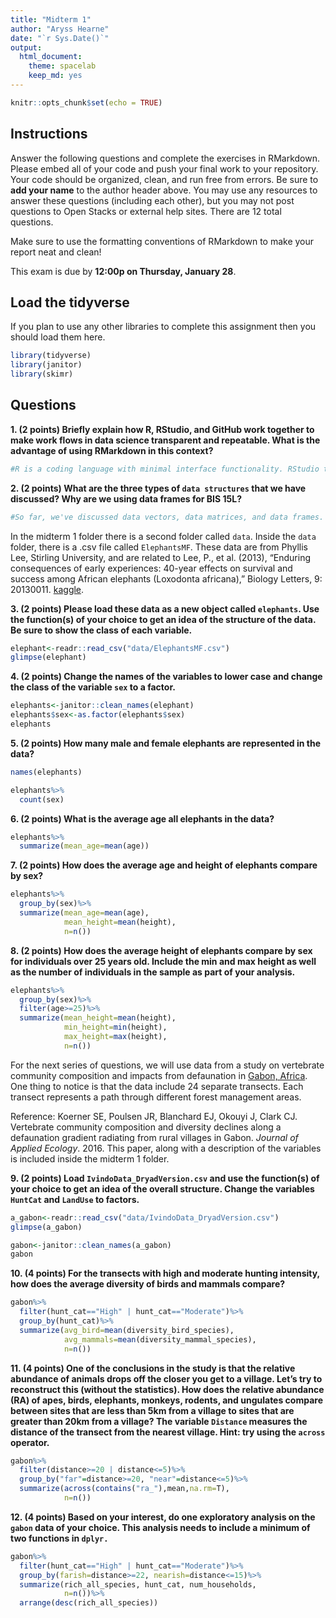```yaml
---
title: "Midterm 1"
author: "Aryss Hearne"
date: "`r Sys.Date()`"
output:
  html_document: 
    theme: spacelab
    keep_md: yes
---
```


```r
knitr::opts_chunk$set(echo = TRUE)
```

## Instructions
Answer the following questions and complete the exercises in RMarkdown. Please embed all of your code and push your final work to your repository. Your code should be organized, clean, and run free from errors. Be sure to **add your name** to the author header above. You may use any resources to answer these questions (including each other), but you may not post questions to Open Stacks or external help sites. There are 12 total questions.  

Make sure to use the formatting conventions of RMarkdown to make your report neat and clean!  

This exam is due by **12:00p on Thursday, January 28**.  

## Load the tidyverse
If you plan to use any other libraries to complete this assignment then you should load them here.
```r
library(tidyverse)
library(janitor)
library(skimr)
```

## Questions
**1. (2 points) Briefly explain how R, RStudio, and GitHub work together to make work flows in data science transparent and repeatable. What is the advantage of using RMarkdown in this context?** 

```r
#R is a coding language with minimal interface functionality. RStudio takes that language and situates it in a shell with more functionality - so it expands the capabilities of R. GitHub is a  hosting service which allows the exchange and collaboration of code. RMarkdown allows us to write R within RStudio and share on Github where, with .md files, other users are able to read the code locally (instead of having to download and open their own session of RStudio). All of this comes together to allow folks to view the processes/ codes utilized by their fellow scientists and allows for replication. 
```


**2. (2 points) What are the three types of `data structures` that we have discussed? Why are we using data frames for BIS 15L?**

```r
#So far, we've discussed data vectors, data matrices, and data frames. Frames are the most user-friendly. They also interface well with the library functions we're currently using so the frame has additional functionality and can be manipulated in additional ways as compared to the more rudimentary matrix.  
```


In the midterm 1 folder there is a second folder called `data`. Inside the `data` folder, there is a .csv file called `ElephantsMF`. These data are from Phyllis Lee, Stirling University, and are related to Lee, P., et al. (2013), "Enduring consequences of early experiences: 40-year effects on survival and success among African elephants (Loxodonta africana)," Biology Letters, 9: 20130011. [kaggle](https://www.kaggle.com/mostafaelseidy/elephantsmf).  

**3. (2 points) Please load these data as a new object called `elephants`. Use the function(s) of your choice to get an idea of the structure of the data. Be sure to show the class of each variable.**

```r
elephant<-readr::read_csv("data/ElephantsMF.csv")
glimpse(elephant)
```


**4. (2 points) Change the names of the variables to lower case and change the class of the variable `sex` to a factor.**

```r
elephants<-janitor::clean_names(elephant)
elephants$sex<-as.factor(elephants$sex)
elephants
```


**5. (2 points) How many male and female elephants are represented in the data?**

```r
names(elephants)
```


```r
elephants%>%
  count(sex)
```


**6. (2 points) What is the average age all elephants in the data?**

```r
elephants%>%
  summarize(mean_age=mean(age))
```


**7. (2 points) How does the average age and height of elephants compare by sex?**


```r
elephants%>%
  group_by(sex)%>%
  summarize(mean_age=mean(age),
            mean_height=mean(height),
            n=n())
```


**8. (2 points) How does the average height of elephants compare by sex for individuals over 25 years old. Include the min and max height as well as the number of individuals in the sample as part of your analysis.**

```r
elephants%>%
  group_by(sex)%>%
  filter(age>=25)%>%
  summarize(mean_height=mean(height),
            min_height=min(height),
            max_height=max(height),
            n=n())
```


For the next series of questions, we will use data from a study on vertebrate community composition and impacts from defaunation in [Gabon, Africa](https://en.wikipedia.org/wiki/Gabon). One thing to notice is that the data include 24 separate transects. Each transect represents a path through different forest management areas.  

Reference: Koerner SE, Poulsen JR, Blanchard EJ, Okouyi J, Clark CJ. Vertebrate community composition and diversity declines along a defaunation gradient radiating from rural villages in Gabon. _Journal of Applied Ecology_. 2016. This paper, along with a description of the variables is included inside the midterm 1 folder.  

**9. (2 points) Load `IvindoData_DryadVersion.csv` and use the function(s) of your choice to get an idea of the overall structure. Change the variables `HuntCat` and `LandUse` to factors.**

```r
a_gabon<-readr::read_csv("data/IvindoData_DryadVersion.csv")
glimpse(a_gabon)
```


```r
gabon<-janitor::clean_names(a_gabon)
gabon
```


**10. (4 points) For the transects with high and moderate hunting intensity, how does the average diversity of birds and mammals compare?**


```r
gabon%>%
  filter(hunt_cat=="High" | hunt_cat=="Moderate")%>%
  group_by(hunt_cat)%>%
  summarize(avg_bird=mean(diversity_bird_species),
            avg_mammals=mean(diversity_mammal_species),
            n=n())
```


**11. (4 points) One of the conclusions in the study is that the relative abundance of animals drops off the closer you get to a village. Let's try to reconstruct this (without the statistics). How does the relative abundance (RA) of apes, birds, elephants, monkeys, rodents, and ungulates compare between sites that are less than 5km from a village to sites that are greater than 20km from a village? The variable `Distance` measures the distance of the transect from the nearest village. Hint: try using the `across` operator.**  

```r
gabon%>%
  filter(distance>=20 | distance<=5)%>%
  group_by("far"=distance>=20, "near"=distance<=5)%>%
  summarize(across(contains("ra_"),mean,na.rm=T),
            n=n())
```


**12. (4 points) Based on your interest, do one exploratory analysis on the `gabon` data of your choice. This analysis needs to include a minimum of two functions in `dplyr.`**

```r
gabon%>%
  filter(hunt_cat=="High" | hunt_cat=="Moderate")%>%
  group_by(farish=distance>=22, nearish=distance<=15)%>%
  summarize(rich_all_species, hunt_cat, num_households,
            n=n())%>%
  arrange(desc(rich_all_species))
```


